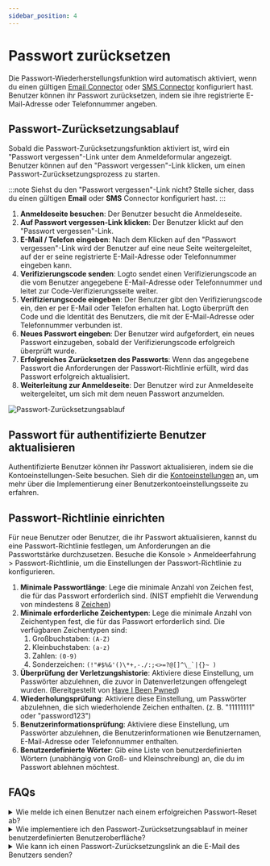 ```yaml
---
sidebar_position: 4
---
```


# Passwort zurücksetzen

Die Passwort-Wiederherstellungsfunktion wird automatisch aktiviert, wenn du einen gültigen [Email Connector](/connectors/email-connectors) oder [SMS Connector](/connectors/sms-connectors) konfiguriert hast. Benutzer können ihr Passwort zurücksetzen, indem sie ihre registrierte E-Mail-Adresse oder Telefonnummer angeben.

## Passwort-Zurücksetzungsablauf

Sobald die Passwort-Zurücksetzungsfunktion aktiviert ist, wird ein "Passwort vergessen"-Link unter dem Anmeldeformular angezeigt. Benutzer können auf den "Passwort vergessen"-Link klicken, um einen Passwort-Zurücksetzungsprozess zu starten.

:::note
Siehst du den "Passwort vergessen"-Link nicht? Stelle sicher, dass du einen gültigen **Email** oder **SMS** Connector konfiguriert hast.
:::

1. **Anmeldeseite besuchen**: Der Benutzer besucht die Anmeldeseite.
2. **Auf Passwort vergessen-Link klicken**: Der Benutzer klickt auf den "Passwort vergessen"-Link.
3. **E-Mail / Telefon eingeben**: Nach dem Klicken auf den "Passwort vergessen"-Link wird der Benutzer auf eine neue Seite weitergeleitet, auf der er seine registrierte E-Mail-Adresse oder Telefonnummer eingeben kann.
4. **Verifizierungscode senden**: Logto sendet einen Verifizierungscode an die vom Benutzer angegebene E-Mail-Adresse oder Telefonnummer und leitet zur Code-Verifizierungsseite weiter.
5. **Verifizierungscode eingeben**: Der Benutzer gibt den Verifizierungscode ein, den er per E-Mail oder Telefon erhalten hat. Logto überprüft den Code und die Identität des Benutzers, die mit der E-Mail-Adresse oder Telefonnummer verbunden ist.
6. **Neues Passwort eingeben**: Der Benutzer wird aufgefordert, ein neues Passwort einzugeben, sobald der Verifizierungscode erfolgreich überprüft wurde.
7. **Erfolgreiches Zurücksetzen des Passworts**: Wenn das angegebene Passwort die Anforderungen der Passwort-Richtlinie erfüllt, wird das Passwort erfolgreich aktualisiert.
8. **Weiterleitung zur Anmeldeseite**: Der Benutzer wird zur Anmeldeseite weitergeleitet, um sich mit dem neuen Passwort anzumelden.

![Passwort-Zurücksetzungsablauf](./assets/reset-password.png)

## Passwort für authentifizierte Benutzer aktualisieren

Authentifizierte Benutzer können ihr Passwort aktualisieren, indem sie die Kontoeinstellungen-Seite besuchen. Sieh dir die [Kontoeinstellungen](/end-user-flows/account-settings/) an, um mehr über die Implementierung einer Benutzerkontoeinstellungsseite zu erfahren.

## Passwort-Richtlinie einrichten

Für neue Benutzer oder Benutzer, die ihr Passwort aktualisieren, kannst du eine Passwort-Richtlinie festlegen, um Anforderungen an die Passwortstärke durchzusetzen. Besuche die <CloudLink to="/sign-in-experience/password-policy"> Konsole > Anmeldeerfahrung > Passwort-Richtlinie</CloudLink>, um die Einstellungen der Passwort-Richtlinie zu konfigurieren.

1. **Minimale Passwortlänge**: Lege die minimale Anzahl von Zeichen fest, die für das Passwort erforderlich sind. (NIST empfiehlt die Verwendung von mindestens 8 [Zeichen](https://pages.nist.gov/800-63-3/sp800-63b.html#sec5))
2. **Minimale erforderliche Zeichentypen**: Lege die minimale Anzahl von Zeichentypen fest, die für das Passwort erforderlich sind. Die verfügbaren Zeichentypen sind:
   1. Großbuchstaben: `(A-Z)`
   2. Kleinbuchstaben: `(a-z)`
   3. Zahlen: `(0-9)`
   4. Sonderzeichen: ``(!"#$%&'()\*+,-./:;<>=?@[]^\_`|{}~ )``
3. **Überprüfung der Verletzungshistorie**: Aktiviere diese Einstellung, um Passwörter abzulehnen, die zuvor in Datenverletzungen offengelegt wurden. (Bereitgestellt von [Have I Been Pwned](https://haveibeenpwned.com/Passwords))
4. **Wiederholungsprüfung**: Aktiviere diese Einstellung, um Passwörter abzulehnen, die sich wiederholende Zeichen enthalten. (z. B. "11111111" oder "password123")
5. **Benutzerinformationsprüfung**: Aktiviere diese Einstellung, um Passwörter abzulehnen, die Benutzerinformationen wie Benutzernamen, E-Mail-Adresse oder Telefonnummer enthalten.
6. **Benutzerdefinierte Wörter**: Gib eine Liste von benutzerdefinierten Wörtern (unabhängig von Groß- und Kleinschreibung) an, die du im Passwort ablehnen möchtest.

## FAQs

<details>
  <summary> Wie melde ich einen Benutzer nach einem erfolgreichen Passwort-Reset ab?</summary>

Abonniere das `PostResetPassword` [Webhook-Ereignis](/developers/webhooks/webhooks-events#user-interaction-hook-events), um eine Benachrichtigung zu erhalten, wenn ein Benutzer sein Passwort erfolgreich zurücksetzt. Du kannst dann eine [Abmeldeaktion](/end-user-flows/sign-out) auslösen, um die aktuelle Sitzung des Benutzers ungültig zu machen und ihn zur Anmeldeseite weiterzuleiten.

</details>

<details>
  <summary> Wie implementiere ich den Passwort-Zurücksetzungsablauf in meiner benutzerdefinierten Benutzeroberfläche?</summary>

Du kannst deinen eigenen Passwort-Zurücksetzungsablauf implementieren, indem du die **Management API** und **Account API** von Logto verwendest. Sieh dir die [Kontoeinstellungen](/end-user-flows/account-settings/) für weitere Details an.

</details>

<details>
  <summary> Wie kann ich einen Passwort-Zurücksetzungslink an die E-Mail des Benutzers senden?</summary>

Du kannst einen selbst gehosteten Passwort-Zurücksetzungsendpunkt erstellen und das Logto SDK nutzen, um eine Anmeldeanfrage mit [`first_screen`](/end-user-flows/authentication-parameters/first-screen) auf `reset-password` gesetzt zu initiieren. Dies wird den Benutzer nahtlos zur Passwort-Zurücksetzungsseite weiterleiten.

</details>
